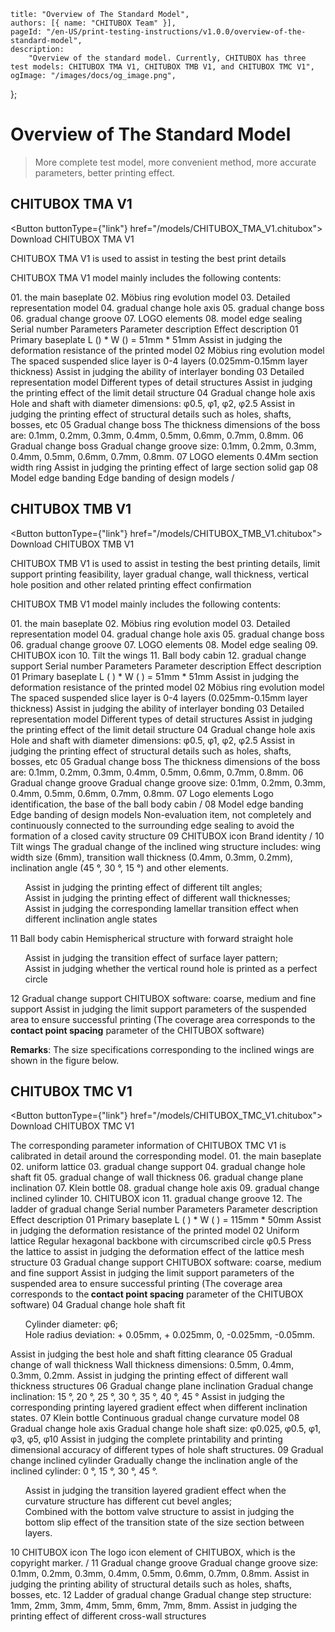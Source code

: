 
	title: "Overview of The Standard Model",
	authors: [{ name: "CHITUBOX Team" }],
	pageId: "/en-US/print-testing-instructions/v1.0.0/overview-of-the-standard-model",
	description:
		"Overview of the standard model. Currently, CHITUBOX has three test models: CHITUBOX TMA V1, CHITUBOX TMB V1, and CHITUBOX TMC V1",
	ogImage: "/images/docs/og_image.png",
};

# Overview of The Standard Model

> More complete test model, more convenient method, more accurate parameters, better printing effect.

## CHITUBOX TMA V1

<ImageContainer src="/images/docs/en-US/chitubox-printing-test/1.x.x/test-preparation/CHITUBOX_Basic_TMA_V1.png" />

<Button buttonType={"link"} href="/models/CHITUBOX_TMA_V1.chitubox">
	<DocumentDownload size={32} />
	Download CHITUBOX TMA V1
</Button>

<Admonition type="tip">
	CHITUBOX TMA V1 is used to assist in testing the best print details
</Admonition>

CHITUBOX TMA V1 model mainly includes the following contents:

<ResponsiveTable>
	<tbody>
		<tr>
			<td rowSpan="8">
				<ImageContainer src="/images/docs/en-US/chitubox-printing-test/1.x.x/test-preparation/tma-v1_002.png" />
			</td>
			<td>01. the main baseplate</td>
		</tr>
		<tr>
			<td>02. Möbius ring evolution model</td>
		</tr>
		<tr>
			<td>03. Detailed representation model</td>
		</tr>
		<tr>
			<td>04. gradual change hole axis</td>
		</tr>
		<tr>
			<td>05. gradual change boss</td>
		</tr>
		<tr>
			<td>06. gradual change groove</td>
		</tr>
		<tr>
			<td>07. LOGO elements</td>
		</tr>
		<tr>
			<td>08. model edge sealing</td>
		</tr>
	</tbody>
</ResponsiveTable>

<ResponsiveTable>
	<thead>
		<tr>
			<th>Serial number</th>
			<th>Parameters</th>
			<th>Parameter description</th>
			<th>Effect description</th>
		</tr>
	</thead>
	<tbody>
		<tr>
			<td>01</td>
			<td>Primary baseplate</td>
			<td>L () * W () = 51mm * 51mm</td>
			<td>
				Assist in judging the deformation resistance of the printed
				model
			</td>
		</tr>
		<tr>
			<td>02</td>
			<td>Möbius ring evolution model</td>
			<td>
				The spaced suspended slice layer is 0-4 layers (0.025mm-0.15mm
				layer thickness)
			</td>
			<td>Assist in judging the ability of interlayer bonding</td>
		</tr>
		<tr>
			<td>03</td>
			<td>Detailed representation model</td>
			<td>Different types of detail structures</td>
			<td>
				Assist in judging the printing effect of the limit detail
				structure
			</td>
		</tr>
		<tr>
			<td>04</td>
			<td>Gradual change hole axis</td>
			<td>Hole and shaft with diameter dimensions: φ0.5, φ1, φ2, φ2.5</td>
			<td rowSpan="3">
				Assist in judging the printing effect of structural details such
				as holes, shafts, bosses, etc
			</td>
		</tr>
		<tr>
			<td>05</td>
			<td>Gradual change boss</td>
			<td>
				The thickness dimensions of the boss are: 0.1mm, 0.2mm, 0.3mm,
				0.4mm, 0.5mm, 0.6mm, 0.7mm, 0.8mm.
			</td>
		</tr>
		<tr>
			<td>06</td>
			<td>Gradual change boss</td>
			<td>
				Gradual change groove size: 0.1mm, 0.2mm, 0.3mm, 0.4mm, 0.5mm,
				0.6mm, 0.7mm, 0.8mm.
			</td>
		</tr>
		<tr>
			<td>07</td>
			<td>LOGO elements</td>
			<td>0.4Mm section width ring</td>
			<td>
				Assist in judging the printing effect of large section solid gap
			</td>
		</tr>
		<tr>
			<td>08</td>
			<td>Model edge banding</td>
			<td>Edge banding of design models</td>
			<td>/</td>
		</tr>
	</tbody>
</ResponsiveTable>

## CHITUBOX TMB V1

<ImageContainer src="/images/docs/en-US/chitubox-printing-test/1.x.x/test-preparation/CHITUBOX Base_TMB_V1.png" />

<Button buttonType={"link"} href="/models/CHITUBOX_TMB_V1.chitubox">
	<DocumentDownload size={32} />
	Download CHITUBOX TMB V1
</Button>

<Admonition type="tip">
	CHITUBOX TMB V1 is used to assist in testing the best printing details,
	limit support printing feasibility, layer gradual change, wall thickness,
	vertical hole position and other related printing effect confirmation
</Admonition>

CHITUBOX TMB V1 model mainly includes the following contents:

<ResponsiveTable>
	<tbody>
		<tr>
			<td rowSpan="12">
				<ImageContainer src="/images/docs/en-US/chitubox-printing-test/1.x.x/test-preparation/tma-v2_002.png" />
			</td>
			<td>01. the main baseplate</td>
		</tr>
		<tr>
			<td>02. Möbius ring evolution model</td>
		</tr>
		<tr>
			<td>03. Detailed representation model</td>
		</tr>
		<tr>
			<td>04. gradual change hole axis</td>
		</tr>
		<tr>
			<td>05. gradual change boss</td>
		</tr>
		<tr>
			<td>06. gradual change groove</td>
		</tr>
		<tr>
			<td>07. LOGO elements</td>
		</tr>
		<tr>
			<td>08. Model edge sealing</td>
		</tr>
		<tr>
			<td>09. CHITUBOX icon</td>
		</tr>
		<tr>
			<td>10. Tilt the wings</td>
		</tr>
		<tr>
			<td>11. Ball body cabin</td>
		</tr>
		<tr>
			<td>12. gradual change support</td>
		</tr>
	</tbody>
</ResponsiveTable>

<ResponsiveTable>
	<thead>
		<tr>
			<th>Serial number</th>
			<th>Parameters</th>
			<th>Parameter description</th>
			<th>Effect description</th>
		</tr>
	</thead>
	<tbody>
		<tr>
			<td>01</td>
			<td>Primary baseplate</td>
			<td>L ( ) * W ( ) = 51mm * 51mm</td>
			<td>
				Assist in judging the deformation resistance of the printed
				model
			</td>
		</tr>
		<tr>
			<td>02</td>
			<td>Möbius ring evolution model</td>
			<td>
				The spaced suspended slice layer is 0-4 layers (0.025mm-0.15mm
				layer thickness)
			</td>
			<td>Assist in judging the ability of interlayer bonding</td>
		</tr>
		<tr>
			<td>03</td>
			<td>Detailed representation model</td>
			<td>Different types of detail structures</td>
			<td>
				Assist in judging the printing effect of the limit detail
				structure
			</td>
		</tr>
		<tr>
			<td>04</td>
			<td>Gradual change hole axis</td>
			<td>Hole and shaft with diameter dimensions: φ0.5, φ1, φ2, φ2.5</td>
			<td rowSpan="3">
				Assist in judging the printing effect of structural details such
				as holes, shafts, bosses, etc
			</td>
		</tr>
		<tr>
			<td>05</td>
			<td>Gradual change boss</td>
			<td>
				The thickness dimensions of the boss are: 0.1mm, 0.2mm, 0.3mm,
				0.4mm, 0.5mm, 0.6mm, 0.7mm, 0.8mm.
			</td>
		</tr>
		<tr>
			<td>06</td>
			<td>Gradual change groove</td>
			<td>
				Gradual change groove size: 0.1mm, 0.2mm, 0.3mm, 0.4mm, 0.5mm,
				0.6mm, 0.7mm, 0.8mm.
			</td>
		</tr>
		<tr>
			<td>07</td>
			<td>Logo elements</td>
			<td>Logo identification, the base of the ball body cabin</td>
			<td>/</td>
		</tr>
		<tr>
			<td>08</td>
			<td>Model edge banding</td>
			<td>Edge banding of design models</td>
			<td>
				Non-evaluation item, not completely and continuously connected
				to the surrounding edge sealing to avoid the formation of a
				closed cavity structure
			</td>
		</tr>
		<tr>
			<td>09</td>
			<td>CHITUBOX icon</td>
			<td>Brand identity</td>
			<td>/</td>
		</tr>
		<tr>
			<td>10</td>
			<td>Tilt wings</td>
			<td>
				The gradual change of the inclined wing structure includes: wing
				width size (6mm), transition wall thickness (0.4mm, 0.3mm,
				0.2mm), inclination angle (45 °, 30 °, 15 °) and other elements.
			</td>
			<td>
				<ul>
					Assist in judging the printing effect of different tilt
					angles;
					<br />
					Assist in judging the printing effect of different wall
					thicknesses;
					<br />
					Assist in judging the corresponding lamellar transition
					effect when different inclination angle states
				</ul>
			</td>
		</tr>
		<tr>
			<td>11</td>
			<td>Ball body cabin</td>
			<td>Hemispherical structure with forward straight hole</td>
			<td>
				<ul>
					Assist in judging the transition effect of surface layer
					pattern;
					<br />
					Assist in judging whether the vertical round hole is printed
					as a perfect circle
				</ul>
			</td>
		</tr>
		<tr>
			<td>12</td>
			<td>Gradual change support</td>
			<td>CHITUBOX software: coarse, medium and fine support</td>
			<td>
				Assist in judging the limit support parameters of the suspended
				area to ensure successful printing (The coverage area
				corresponds to the<b> contact point spacing</b> parameter of the
				CHITUBOX software)
			</td>
		</tr>
	</tbody>
</ResponsiveTable>

**Remarks**: The size specifications corresponding to the inclined wings are shown in the figure below.

<ImageContainer src="/images/docs/en-US/chitubox-printing-test/1.x.x/test-preparation/tma-v2_003.png" />

## CHITUBOX TMC V1

<ImageContainer src="/images/docs/en-US/chitubox-printing-test/1.x.x/test-preparation/CHITUBOX Seize_TMC_V1.png" />

<Button buttonType={"link"} href="/models/CHITUBOX_TMC_V1.chitubox">
	<DocumentDownload size={32} />
	Download CHITUBOX TMC V1
</Button>

<Admonition type="tip">
	The corresponding parameter information of CHITUBOX TMC V1 is calibrated in
	detail around the corresponding model.
</Admonition>

<ResponsiveTable>
	<tbody>
		<tr>
			<td rowSpan={12}>
				<ImageContainer src="/images/docs/en-US/chitubox-printing-test/1.x.x/test-preparation/tma-v3_002.png" />
			</td>
			<td>01. the main baseplate</td>
		</tr>
		<tr>
			<td>02. uniform lattice</td>
		</tr>
		<tr>
			<td>03. gradual change support</td>
		</tr>
		<tr>
			<td>04. gradual change hole shaft fit</td>
		</tr>
		<tr>
			<td>05. gradual change of wall thickness</td>
		</tr>
		<tr>
			<td>06. gradual change plane inclination</td>
		</tr>
		<tr>
			<td>07. Klein bottle</td>
		</tr>
		<tr>
			<td>08. gradual change hole axis</td>
		</tr>
		<tr>
			<td>09. gradual change inclined cylinder</td>
		</tr>
		<tr>
			<td>10. CHITUBOX icon</td>
		</tr>
		<tr>
			<td>11. gradual change groove</td>
		</tr>
		<tr>
			<td>12. The ladder of gradual change</td>
		</tr>
	</tbody>
</ResponsiveTable>

<ResponsiveTable>
	<thead>
		<tr>
			<th>Serial number</th>
			<th>Parameters</th>
			<th>Parameter description</th>
			<th>Effect description</th>
		</tr>
	</thead>
	<tbody>
		<tr>
			<td>01</td>
			<td>Primary baseplate</td>
			<td>L ( ) * W ( ) = 115mm * 50mm</td>
			<td>
				Assist in judging the deformation resistance of the printed
				model
			</td>
		</tr>
		<tr>
			<td>02</td>
			<td>Uniform lattice</td>
			<td>Regular hexagonal backbone with circumscribed circle φ0.5</td>
			<td>
				Press the lattice to assist in judging the deformation effect of
				the lattice mesh structure
			</td>
		</tr>
		<tr>
			<td>03</td>
			<td>Gradual change support</td>
			<td>CHITUBOX software: coarse, medium and fine support</td>
			<td>
				Assist in judging the limit support parameters of the suspended
				area to ensure successful printing (The coverage area
				corresponds to the<b> contact point spacing</b> parameter of the
				CHITUBOX software)
			</td>
		</tr>
		<tr>
			<td>04</td>
			<td>Gradual change hole shaft fit</td>
			<td>
				<ul>
					Cylinder diameter: φ6;
					<br />
					Hole radius deviation: + 0.05mm, + 0.025mm, 0, -0.025mm,
					-0.05mm.
				</ul>
			</td>
			<td>Assist in judging the best hole and shaft fitting clearance</td>
		</tr>
		<tr>
			<td>05</td>
			<td>Gradual change of wall thickness</td>
			<td>Wall thickness dimensions: 0.5mm, 0.4mm, 0.3mm, 0.2mm.</td>
			<td>
				Assist in judging the printing effect of different wall
				thickness structures
			</td>
		</tr>
		<tr>
			<td>06</td>
			<td>Gradual change plane inclination</td>
			<td>
				Gradual change inclination: 15 °, 20 °, 25 °, 30 °, 35 °, 40 °,
				45 °
			</td>
			<td rowSpan="2">
				Assist in judging the corresponding printing layered gradient
				effect when different inclination states.
			</td>
		</tr>
		<tr>
			<td>07</td>
			<td>Klein bottle</td>
			<td>Continuous gradual change curvature model</td>
		</tr>
		<tr>
			<td>08</td>
			<td>Gradual change hole axis</td>
			<td>
				Gradual change hole shaft size: φ0.025, φ0.5, φ1, φ3, φ5, φ10
			</td>
			<td>
				Assist in judging the complete printability and printing
				dimensional accuracy of different types of hole shaft
				structures.
			</td>
		</tr>
		<tr>
			<td>09</td>
			<td>Gradual change inclined cylinder</td>
			<td>
				Gradually change the inclination angle of the inclined cylinder:
				0 °, 15 °, 30 °, 45 °.
			</td>
			<td>
				<ul>
					Assist in judging the transition layered gradient effect
					when the curvature structure has different cut bevel angles;
					<br />
					Combined with the bottom valve structure to assist in
					judging the bottom slip effect of the transition state of
					the size section between layers.
				</ul>
			</td>
		</tr>
		<tr>
			<td>10</td>
			<td>CHITUBOX icon</td>
			<td>
				The logo icon element of CHITUBOX, which is the copyright
				marker.
			</td>
			<td>/</td>
		</tr>
		<tr>
			<td>11</td>
			<td>Gradual change groove</td>
			<td>
				Gradual change groove size: 0.1mm, 0.2mm, 0.3mm, 0.4mm, 0.5mm,
				0.6mm, 0.7mm, 0.8mm.
			</td>
			<td>
				Assist in judging the printing ability of structural details
				such as holes, shafts, bosses, etc.
			</td>
		</tr>
		<tr>
			<td>12</td>
			<td>Ladder of gradual change</td>
			<td>
				Gradual change step structure: 1mm, 2mm, 3mm, 4mm, 5mm, 6mm,
				7mm, 8mm.
			</td>
			<td>
				Assist in judging the printing effect of different cross-wall
				structures
			</td>
		</tr>
	</tbody>
</ResponsiveTable>
